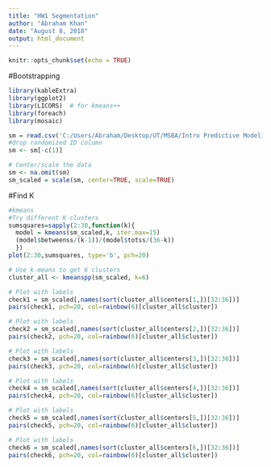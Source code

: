 ---
title: "HW1 Segmentation"
author: "Abraham Khan"
date: "August 8, 2018"
output: html_document
---

```{r setup, include=FALSE}
knitr::opts_chunk$set(echo = TRUE)
```

#Bootstrapping

```{r libraries, echo=FALSE, message=FALSE, warning=FALSE}
library(kableExtra)
library(ggplot2)
library(LICORS)  # for kmeans++
library(foreach)
library(mosaic)
```



```{r Read Data, echo=FALSE, message=FALSE, warning=FALSE}
sm = read.csv('C:/Users/Abraham/Desktop/UT/MSBA/Intro Predictive Modeling/social_marketing.csv', header=TRUE)
#drop randomized ID column
sm <- sm[-c(1)]

# Center/scale the data
sm <- na.omit(sm)
sm_scaled = scale(sm, center=TRUE, scale=TRUE)
```

#Find K

```{r Find K}
#kmeans 
#Try different K clusters
sumsquares=sapply(2:30,function(k){
  model = kmeans(sm_scaled,k, iter.max=15)
  (model$betweenss/(k-1))/(model$totss/(36-k))  
  })
plot(2:30,sumsquares, type='b', pch=20)

# Use k-means to get 6 clusters
cluster_all <- kmeanspp(sm_scaled, k=6)
```


```{r Cluster1}
# Plot with labels
check1 = sm_scaled[,names(sort(cluster_all$centers[1,])[32:36])]
pairs(check1, pch=20, col=rainbow(6)[cluster_all$cluster])

```

```{r Cluster2}
# Plot with labels
check2 = sm_scaled[,names(sort(cluster_all$centers[2,])[32:36])]
pairs(check2, pch=20, col=rainbow(6)[cluster_all$cluster])

```

```{r Cluster3}
# Plot with labels
check3 = sm_scaled[,names(sort(cluster_all$centers[3,])[32:36])]
pairs(check3, pch=20, col=rainbow(6)[cluster_all$cluster])

```

```{r Cluster4}
# Plot with labels
check4 = sm_scaled[,names(sort(cluster_all$centers[4,])[32:36])]
pairs(check4, pch=20, col=rainbow(6)[cluster_all$cluster])

```

```{r Cluster5}
# Plot with labels
check5 = sm_scaled[,names(sort(cluster_all$centers[5,])[32:36])]
pairs(check5, pch=20, col=rainbow(6)[cluster_all$cluster])

```

```{r Cluster6}
# Plot with labels 
check6 = sm_scaled[,names(sort(cluster_all$centers[6,])[32:36])]
pairs(check6, pch=20, col=rainbow(6)[cluster_all$cluster])

```
